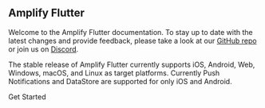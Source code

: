 ## Amplify Flutter

Welcome to the Amplify Flutter documentation. To stay up to date with the latest changes and provide feedback, please take a look at our [GitHub repo](https://github.com/aws-amplify/amplify-flutter) or join us on [Discord](https://discord.gg/amplify).

The stable release of Amplify Flutter currently supports iOS, Android, Web, Windows, macOS, and Linux as target platforms. Currently Push Notifications and DataStore are supported for only iOS and Android.

<InternalLinkButton href="/gen1/flutter/start/project-setup/prerequisites/">
  <span slot="text">Get Started</span>
</InternalLinkButton>

